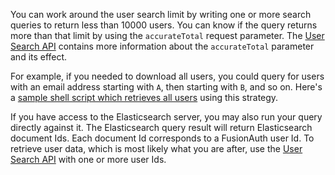 You can work around the user search limit by writing one or more search queries to return less than 10000 users. You can know if the query returns more than that limit by using the `accurateTotal` request parameter. The [User Search API](/docs/apis/users#search-for-users) contains more information about the `accurateTotal` parameter and its effect.

For example, if you needed to download all users, you could query for users with an email address starting with `A`, then starting with `B`, and so on. Here's a [sample shell script which retrieves all users](https://github.com/FusionAuth/fusionauth-example-full-user-search) using this strategy.

If you have access to the Elasticsearch server, you may also run your query directly against it. The Elasticsearch query result will return Elasticsearch document Ids. Each document Id corresponds to a FusionAuth user Id. To retrieve user data, which is most likely what you are after, use the [User Search API](/docs/apis/users#search-for-users) with one or more user Ids.

